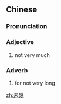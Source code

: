 {{also|未几}}
==Chinese==
{{zh-forms|s=未几}}

===Pronunciation===
{{zh-pron
|m=wèijǐ
|c=mei6 gei2
|cat=a,adv
}}

===Adjective===
{{zh-adj}}

# {{lb|zh|archaic}} not very much

===Adverb===
{{zh-adv}}

# {{lb|zh|archaic}} for not very long

[[zh:未幾]]